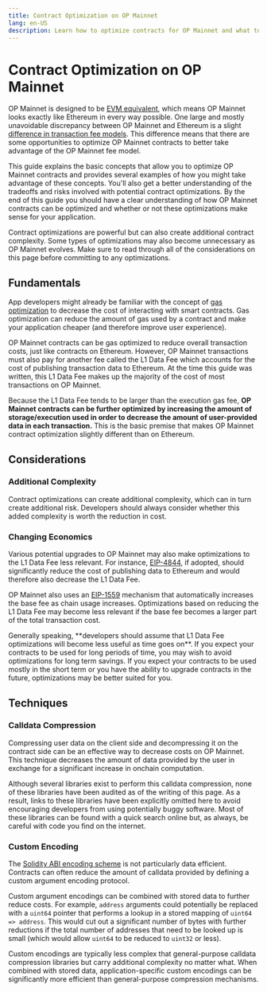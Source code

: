 ```yaml
---
title: Contract Optimization on OP Mainnet
lang: en-US
description: Learn how to optimize contracts for OP Mainnet and what to look out for when you do so.
---
```



# Contract Optimization on OP Mainnet

OP Mainnet is designed to be [EVM equivalent](https://medium.com/ethereum-optimism/introducing-evm-equivalence-5c2021deb306), which means OP Mainnet looks exactly like Ethereum in every way possible.
One large and mostly unavoidable discrepancy between OP Mainnet and Ethereum is a slight [difference in transaction fee models](/stack/transaction-fees/overview).
This difference means that there are some opportunities to optimize OP Mainnet contracts to better take advantage of the OP Mainnet fee model.

This guide explains the basic concepts that allow you to optimize OP Mainnet contracts and provides several examples of how you might take advantage of these concepts.
You'll also get a better understanding of the tradeoffs and risks involved with potential contract optimizations.
By the end of this guide you should have a clear understanding of how OP Mainnet contracts can be optimized and whether or not these optimizations make sense for your application.

<Callout>
Contract optimizations are powerful but can also create additional contract complexity.
Some types of optimizations may also become unnecessary as OP Mainnet evolves.
Make sure to read through all of the considerations on this page before committing to any optimizations.
</Callout>

## Fundamentals

App developers might already be familiar with the concept of [gas optimization](https://www.alchemy.com/overviews/solidity-gas-optimization) to decrease the cost of interacting with smart contracts.
Gas optimization can reduce the amount of gas used by a contract and make your application cheaper (and therefore improve user experience).

OP Mainnet contracts can be gas optimized to reduce overall transaction costs, just like contracts on Ethereum.
However, OP Mainnet transactions must also pay for another fee called the L1 Data Fee which accounts for the cost of publishing transaction data to Ethereum.
At the time this guide was written, this L1 Data Fee makes up the majority of the cost of most transactions on OP Mainnet.

Because the L1 Data Fee tends to be larger than the execution gas fee, **OP Mainnet contracts can be further optimized by increasing the amount of storage/execution used in order to decrease the amount of user-provided data in each transaction.**
This is the basic premise that makes OP Mainnet contract optimization slightly different than on Ethereum.

## Considerations

### Additional Complexity

Contract optimizations can create additional complexity, which can in turn create additional risk.
Developers should always consider whether this added complexity is worth the reduction in cost.

### Changing Economics

Various potential upgrades to OP Mainnet may also make optimizations to the L1 Data Fee less relevant.
For instance, [EIP-4844](https://www.eip4844.com/), if adopted, should significantly reduce the cost of publishing data to Ethereum and would therefore also decrease the L1 Data Fee.

OP Mainnet also uses an [EIP-1559](https://github.com/ethereum/EIPs/blob/master/EIPS/eip-1559.md) mechanism that automatically increases the base fee as chain usage increases.
Optimizations based on reducing the L1 Data Fee may become less relevant if the base fee becomes a larger part of the total transaction cost.

<Callout>
Generally speaking, **developers should assume that L1 Data Fee optimizations will become less useful as time goes on**.
If you expect your contracts to be used for long periods of time, you may wish to avoid optimizations for long term savings.
If you expect your contracts to be used mostly in the short term or you have the ability to upgrade contracts in the future, optimizations may be better suited for you.
</Callout>

## Techniques

### Calldata Compression

Compressing user data on the client side and decompressing it on the contract side can be an effective way to decrease costs on OP Mainnet.
This technique decreases the amount of data provided by the user in exchange for a significant increase in onchain computation.

Although several libraries exist to perform this calldata compression, none of these libraries have been audited as of the writing of this page.
As a result, links to these libraries have been explicitly omitted here to avoid encouraging developers from using potentially buggy software.
Most of these libraries can be found with a quick search online but, as always, be careful with code you find on the internet.

### Custom Encoding

The [Solidity ABI encoding scheme](https://docs.soliditylang.org/en/v0.8.23/abi-spec.html#argument-encoding) is not particularly data efficient.
Contracts can often reduce the amount of calldata provided by defining a custom argument encoding protocol.

Custom argument encodings can be combined with stored data to further reduce costs.
For example, `address` arguments could potentially be replaced with a `uint64` pointer that performs a lookup in a stored mapping of `uint64 => address`.
This would cut out a significant number of bytes with further reductions if the total number of addresses that need to be looked up is small (which would allow `uint64` to be reduced to `uint32` or less).

Custom encodings are typically less complex that general-purpose calldata compression libraries but carry additional complexity no matter what.
When combined with stored data, application-specific custom encodings can be significantly more efficient than general-purpose compression mechanisms.
